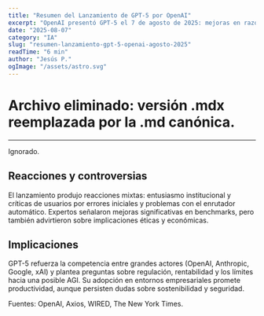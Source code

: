 ```yaml
---
title: "Resumen del Lanzamiento de GPT-5 por OpenAI"
excerpt: "OpenAI presentó GPT-5 el 7 de agosto de 2025: mejoras en razonamiento, codificación, multimodalidad y seguridad, junto a reacciones mixtas y controversias."
date: "2025-08-07"
category: "IA"
slug: "resumen-lanzamiento-gpt-5-openai-agosto-2025"
readTime: "6 min"
author: "Jesús P."
ogImage: "/assets/astro.svg"
---
```

# Archivo eliminado: versión .mdx reemplazada por la .md canónica.
---

Ignorado.
## Reacciones y controversias

El lanzamiento produjo reacciones mixtas: entusiasmo institucional y críticas de usuarios por errores iniciales y problemas con el enrutador automático. Expertos señalaron mejoras significativas en benchmarks, pero también advirtieron sobre implicaciones éticas y económicas.

## Implicaciones

GPT-5 refuerza la competencia entre grandes actores (OpenAI, Anthropic, Google, xAI) y plantea preguntas sobre regulación, rentabilidad y los límites hacia una posible AGI. Su adopción en entornos empresariales promete productividad, aunque persisten dudas sobre sostenibilidad y seguridad.

Fuentes: OpenAI, Axios, WIRED, The New York Times.
